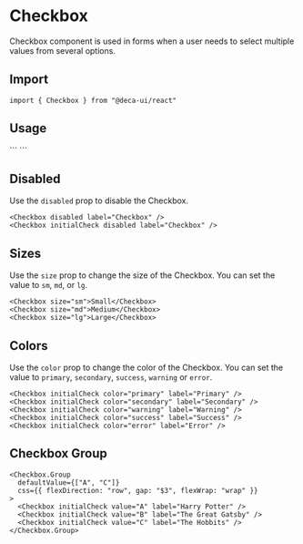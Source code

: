 

# Checkbox
Checkbox component is used in forms when a user needs to select multiple values from several options.

## Import
```
import { Checkbox } from "@deca-ui/react"
```
## Usage
<ComponentWrapper>
    <Checkbox initialCheck label="Checkbox" />
</ComponentWrapper>
```
<Checkbox initialCheck label="Checkbox" />
```

## Disabled
Use the `disabled` prop to disable the Checkbox.
<ComponentWrapper>
  <Checkbox disabled label="Checkbox" />
  <Checkbox initialCheck disabled label="Checkbox" />
</ComponentWrapper>
```
<Checkbox disabled label="Checkbox" />
<Checkbox initialCheck disabled label="Checkbox" />
```

## Sizes
Use the `size` prop to change the size of the Checkbox. You can set the value to `sm`, `md`, or `lg`.
<ComponentWrapper>
  <Checkbox size="sm" initialCheck label="Small" />
  <Checkbox size="md" initialCheck label="Medium" />
  <Checkbox size="lg" initialCheck label="Large" />
</ComponentWrapper>

```
<Checkbox size="sm">Small</Checkbox>
<Checkbox size="md">Medium</Checkbox>
<Checkbox size="lg">Large</Checkbox>
```

## Colors
Use the `color` prop to change the color of the Checkbox. You can set the value to `primary`, `secondary`, `success`, `warning` or `error`.
<ComponentWrapper>
  <Checkbox initialCheck color="primary" label="Primary" />
  <Checkbox initialCheck color="secondary" label="Secondary" />
  <Checkbox initialCheck color="success" label="Success" />
  <Checkbox initialCheck color="warning" label="Warning" />
  <Checkbox initialCheck color="error" label="Error" />
</ComponentWrapper>

```
<Checkbox initialCheck color="primary" label="Primary" />
<Checkbox initialCheck color="secondary" label="Secondary" />
<Checkbox initialCheck color="warning" label="Warning" />
<Checkbox initialCheck color="success" label="Success" />
<Checkbox initialCheck color="error" label="Error" />
```

## Checkbox Group

<ComponentWrapper>
  <Checkbox.Group defaultValue={["A", "C"]} css={{ flexDirection: "row", gap: "$3", flexWrap: "wrap" }}>
    <Checkbox initialCheck value="A" label="Harry Potter" />
    <Checkbox initialCheck value="B" label="The Great Gatsby" />
    <Checkbox initialCheck value="C" label="The Hobbits" />
  </Checkbox.Group>
</ComponentWrapper>

```
<Checkbox.Group
  defaultValue={["A", "C"]}
  css={{ flexDirection: "row", gap: "$3", flexWrap: "wrap" }}
>
  <Checkbox initialCheck value="A" label="Harry Potter" />
  <Checkbox initialCheck value="B" label="The Great Gatsby" />
  <Checkbox initialCheck value="C" label="The Hobbits" />
</Checkbox.Group>
```

